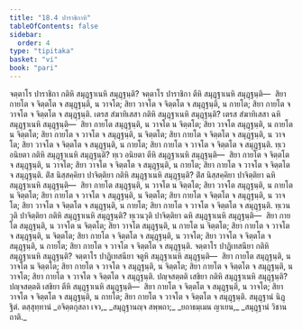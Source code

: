 ```yaml
---
title: "18.4 ปาราชิกาทิ"
tableOfContents: false
sidebar:
  order: 4
type: "tipitaka"
basket: "vi"
book: "pari"
---
```



<DynamicBreadcrumb />

<Division number="473" book="pari">

<Paragraph number="2222" book="pari">
จตฺตาโร ปาราชิกา กติหิ สมุฏฺฐาเนหิ สมุฏฺฐนฺติ? จตฺตาโร ปาราชิกา ตีหิ สมุฏฺฐาเนหิ สมุฏฺฐนฺติ—  สิยา กายโต จ จิตฺตโต จ สมุฏฺฐนฺติ, น วาจโต; สิยา วาจโต จ จิตฺตโต จ สมุฏฺฐนฺติ, น กายโต; สิยา กายโต จ วาจโต จ จิตฺตโต จ สมุฏฺฐนฺติ.
</Paragraph>

<Paragraph number="2223" book="pari">
เตรส สํฆาทิเสสา กติหิ สมุฏฺฐาเนหิ สมุฏฺฐนฺติ? เตรส สํฆาทิเสสา ฉหิ สมุฏฺฐาเนหิ สมุฏฺฐนฺติ—  สิยา กายโต สมุฏฺฐนฺติ, น วาจโต น จิตฺตโต; สิยา วาจโต สมุฏฺฐนฺติ, น กายโต น จิตฺตโต; สิยา กายโต จ วาจโต จ สมุฏฺฐนฺติ, น จิตฺตโต; สิยา กายโต จ จิตฺตโต จ สมุฏฺฐนฺติ, น วาจโต; สิยา วาจโต จ จิตฺตโต จ สมุฏฺฐนฺติ, น กายโต; สิยา กายโต จ วาจโต จ จิตฺตโต จ สมุฏฺฐนฺติ.
</Paragraph>

<Paragraph number="2224" book="pari">
ทฺเว อนิยตา กติหิ สมุฏฺฐาเนหิ สมุฏฺฐนฺติ? ทฺเว อนิยตา ตีหิ สมุฏฺฐาเนหิ สมุฏฺฐนฺติ—  สิยา กายโต จ จิตฺตโต จ สมุฏฺฐนฺติ, น วาจโต; สิยา วาจโต จ จิตฺตโต จ สมุฏฺฐนฺติ, น กายโต; สิยา กายโต จ วาจโต จ จิตฺตโต จ สมุฏฺฐนฺติ.
</Paragraph>

<Paragraph number="2225" book="pari">
ติํส นิสฺสคฺคิยา ปาจิตฺติยา กติหิ สมุฏฺฐาเนหิ สมุฏฺฐนฺติ? ติํส นิสฺสคฺคิยา ปาจิตฺติยา ฉหิ สมุฏฺฐาเนหิ สมุฏฺฐนฺติ—  สิยา กายโต สมุฏฺฐนฺติ, น วาจโต น จิตฺตโต; สิยา วาจโต สมุฏฺฐนฺติ, น กายโต น จิตฺตโต; สิยา กายโต จ วาจโต จ สมุฏฺฐนฺติ, น จิตฺตโต; สิยา กายโต จ จิตฺตโต จ สมุฏฺฐนฺติ, น วาจโต; สิยา วาจโต จ จิตฺตโต จ สมุฏฺฐนฺติ, น กายโต; สิยา กายโต จ วาจโต จ จิตฺตโต จ สมุฏฺฐนฺติ.
</Paragraph>

<Paragraph number="2226" book="pari">
ทฺเวนวุติ ปาจิตฺติยา กติหิ สมุฏฺฐาเนหิ สมุฏฺฐนฺติ? ทฺเวนวุติ ปาจิตฺติยา ฉหิ สมุฏฺฐาเนหิ สมุฏฺฐนฺติ—  สิยา กายโต สมุฏฺฐนฺติ, น วาจโต น จิตฺตโต; สิยา วาจโต สมุฏฺฐนฺติ, น กายโต น จิตฺตโต; สิยา กายโต จ วาจโต จ สมุฏฺฐนฺติ, น จิตฺตโต; สิยา กายโต จ จิตฺตโต จ สมุฏฺฐนฺติ, น วาจโต; สิยา วาจโต จ จิตฺตโต จ สมุฏฺฐนฺติ, น กายโต; สิยา กายโต จ วาจโต จ จิตฺตโต จ สมุฏฺฐนฺติ.
</Paragraph>

<Paragraph number="2227" book="pari">
จตฺตาโร ปาฏิเทสนียา กติหิ สมุฏฺฐาเนหิ สมุฏฺฐนฺติ? จตฺตาโร ปาฏิเทสนียา จตูหิ สมุฏฺฐาเนหิ สมุฏฺฐนฺติ—  สิยา กายโต สมุฏฺฐนฺติ, น วาจโต น จิตฺตโต; สิยา กายโต จ วาจโต จ สมุฏฺฐนฺติ, น จิตฺตโต; สิยา กายโต จ จิตฺตโต จ สมุฏฺฐนฺติ, น วาจโต; สิยา กายโต จ วาจโต จ จิตฺตโต จ สมุฏฺฐนฺติ.
</Paragraph>

<Paragraph number="2228" book="pari">
ปญฺจสตฺตติ เสขิยา กติหิ สมุฏฺฐาเนหิ สมุฏฺฐนฺติ? ปญฺจสตฺตติ เสขิยา ตีหิ สมุฏฺฐาเนหิ สมุฏฺฐนฺติ—  สิยา กายโต จ จิตฺตโต จ สมุฏฺฐนฺติ, น วาจโต; สิยา วาจโต จ จิตฺตโต จ สมุฏฺฐนฺติ, น กายโต; สิยา กายโต จ วาจโต จ จิตฺตโต จ สมุฏฺฐนฺติ.

</Paragraph>
</Division>

<Paragraph number="2229" type="center" book="pari">
สมุฏฺฐานํ นิฏฺฐิตํ.



</Paragraph>

<Paragraph number="2230" type="center" book="pari">
ตสฺสุทฺทานํ


</Paragraph>

<Paragraph number="2231" type="verses" book="pari">
_อจิตฺตกุสลา เจว,_  
_สมุฏฺฐานญฺจ สพฺพถา;_  
_ยถาธมฺเมน ญาเยน,_  
_สมุฏฺฐานํ วิชานถาติ._
</Paragraph>